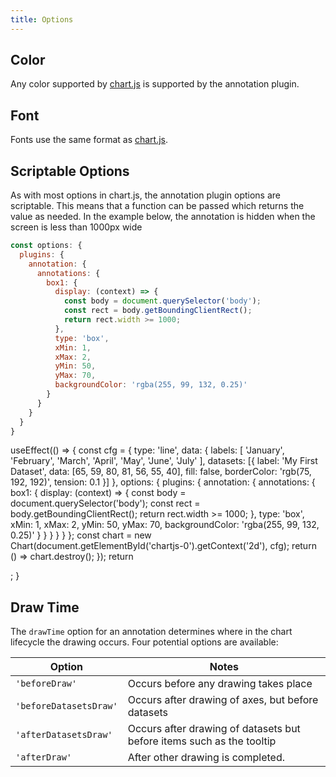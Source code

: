 ```yaml
---
title: Options
---
```


## Color

Any color supported by [chart.js](https://www.chartjs.org/docs/master/general/colors) is supported by the annotation plugin.

## Font

Fonts use the same format as [chart.js](https://www.chartjs.org/docs/master/general/fonts).

## Scriptable Options

As with most options in chart.js, the annotation plugin options are scriptable. This means that a function can be passed which returns the value as needed. In the example below, the annotation is hidden when the screen is less than 1000px wide

```javascript
const options: {
  plugins: {
    annotation: {
      annotations: {
        box1: {
          display: (context) => {
            const body = document.querySelector('body');
            const rect = body.getBoundingClientRect();
            return rect.width >= 1000;
          },
          type: 'box',
          xMin: 1,
          xMax: 2,
          yMin: 50,
          yMax: 70,
          backgroundColor: 'rgba(255, 99, 132, 0.25)'
        }
      }
    }
  }
}
```

  useEffect(() => {
    const cfg = {
      type: 'line',
      data: {
        labels: [
          'January',
          'February',
          'March',
          'April',
          'May',
          'June',
          'July'
        ],
        datasets: [{
          label: 'My First Dataset',
          data: [65, 59, 80, 81, 56, 55, 40],
          fill: false,
          borderColor: 'rgb(75, 192, 192)',
          tension: 0.1
        }]
      },
      options: {
        plugins: {
          annotation: {
            annotations: {
              box1: {
                display: (context) => {
                  const body = document.querySelector('body');
                  const rect = body.getBoundingClientRect();
                  return rect.width >= 1000;
                },
                type: 'box',
                xMin: 1,
                xMax: 2,
                yMin: 50,
                yMax: 70,
                backgroundColor: 'rgba(255, 99, 132, 0.25)'
              }
            }
          }
        }
      }
    };
    const chart = new Chart(document.getElementById('chartjs-0').getContext('2d'), cfg);
    return () => chart.destroy();
  });
  return <div className="chartjs-wrapper"><canvas id="chartjs-0" className="chartjs"></canvas></div>;
}

<ExampleChart/>

## Draw Time

The `drawTime` option for an annotation determines where in the chart lifecycle the drawing occurs. Four potential options are available:

| Option | Notes 
| ---- | ----
| `'beforeDraw'` | Occurs before any drawing takes place
| `'beforeDatasetsDraw'` | Occurs after drawing of axes, but before datasets
| `'afterDatasetsDraw'` | Occurs after drawing of datasets but before items such as the tooltip
| `'afterDraw'` | After other drawing is completed. 
